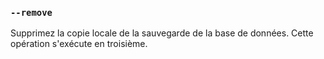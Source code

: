 ### `--remove`

Supprimez la copie locale de la sauvegarde de la base de données.
Cette opération s'exécute en troisième.